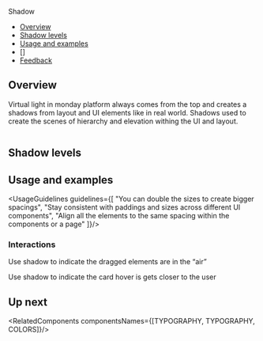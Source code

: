 
<Meta
  title="Foundations/Shadow"
/>

<!--- Component documentation -->

<ComponentName withFoundationBackground>
  Shadow
</ComponentName>

- [Overview](#overview)
- [Shadow levels](#shadow-levels)
- [Usage and examples](#usage-and-examples)
- []
- [Feedback](#feedback)

## Overview
Virtual light in monday platform always comes from the top and creates a shadows from layout and UI elements like in real world.
Shadows used to create the scenes of hierarchy and elevation withing the UI and layout.

  <img src={shadowsSketch} className="monday-storybook-shadow_overview-image" alt=""/>


## Shadow levels
<ShadowLevels/>

## Usage and examples
<UsageGuidelines guidelines={[
  "You can double the sizes to create bigger spacings",
  "Stay consistent with paddings and sizes across different UI components",
  "Align all the elements to the same spacing within the components or a page"
]}/>

### Interactions
Use shadow to indicate the dragged elements are in the “air”
<DragShadowExample/>

Use shadow to indicate the card hover is gets closer to the user
<CardShadowExample/>

## Up next
<RelatedComponents componentsNames={[TYPOGRAPHY, TYPOGRAPHY, COLORS]}/>